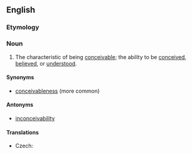 ==English==

===Etymology===
{{suffix|en|conceive|ability}}
{{PIE root|en|keh₂p}}

===Noun===
{{en-noun|conceivabilities}}

# The characteristic of being [[conceivable]]; the ability to be [[conceive]]d, [[believe]]d, or [[understand|understood]].

====Synonyms====
* [[conceivableness]] (more common)

====Antonyms====
* [[inconceivability]]

====Translations====
{{trans-top|the characteristic of being conceivable; the ability to be conceived, believed, or understood}}
* Czech: {{t|cs|myslitelnost|f}}
{{trans-mid}}
{{trans-bottom}}